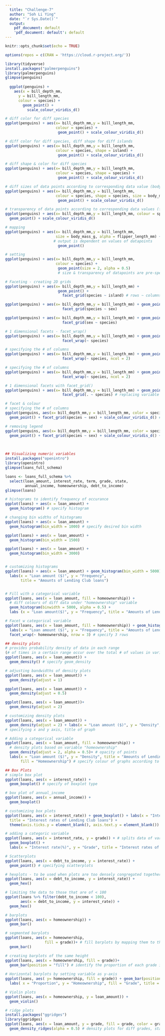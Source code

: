 ```yaml
---
  title: "Challenge-7"
  author: "Soh Li Ying"
  date: "`r Sys.Date()`"
  output:
    pdf_document: default
    'pdf_document: default': default
---
```

  
```r
knitr::opts_chunk$set(echo = TRUE)
```
  
```r
options(repos = c(CRAN = 'https://cloud.r-project.org/'))

library(tidyverse)
install.packages("palmerpenguins")
library(palmerpenguins)
glimpse(penguins)
  
  ggplot(penguins) +
    aes(x = bill_depth_mm, 
      y = bill_length_mm,
      colour = species) +
        geom_point() + 
          scale_colour_viridis_d()

# diff color for diff species
ggplot(penguins) + aes(x= bill_depth_mm,y = bill_length_mm,
                       colour = species) + 
                        geom_point() + scale_colour_viridis_d()

# diff color for diff species, diff shape for diff islands
ggplot(penguins) + aes(x= bill_depth_mm,y = bill_length_mm,
                       colour = species, shape = island) + 
                        geom_point() + scale_colour_viridis_d()

# diff shape & color for diff species
ggplot(penguins) + aes(x= bill_depth_mm,y = bill_length_mm,
                       colour = species, shape = species) + 
                        geom_point() + scale_colour_viridis_d()

# diff sizes of data points according to corresponding data value (body mass)
ggplot(penguins) + aes(x= bill_depth_mm,y = bill_length_mm,
                       colour = species, shape = species, size = body_mass_g) + 
                        geom_point() + scale_colour_viridis_d()

# transparency of data points according to corresponding data values (flipper length)
ggplot(penguins) + aes(x= bill_depth_mm,y = bill_length_mm, colour = species, shape = species, size = body_mass_g, alpha = flipper_length_mm) +
  geom_point() + scale_colour_viridis_d()

# mapping
ggplot(penguins) + aes(x= bill_depth_mm,y = bill_length_mm,
                       size = body_mass_g, alpha = flipper_length_mm) + 
                      # output is dependent on values of datapoints
                        geom_point() 

# setting
ggplot(penguins) + aes(x= bill_depth_mm,y = bill_length_mm,
                       colour = species) + 
                        geom_point(size = 2, alpha = 0.5) 
                        # size & transparency of datapoints are pre-specified 

# Faceting - creating 2D grids
ggplot(penguins) + aes(x= bill_depth_mm,y = bill_length_mm) + 
                        geom_point() + 
                          facet_grid(species ~ island) # rows ~ columns 

ggplot(penguins) + aes(x= bill_depth_mm,y = bill_length_mm) + geom_point() + 
                          facet_grid(species ~ sex)

ggplot(penguins) + aes(x= bill_depth_mm,y = bill_length_mm) + geom_point() + 
                          facet_grid(sex ~ species)

# 1 dimensional facets - facet_wrap()
ggplot(penguins) + aes(x= bill_depth_mm,y = bill_length_mm) + geom_point() + 
                          facet_wrap(~ species)

# specifying the # of columns 
ggplot(penguins) + aes(x= bill_depth_mm,y = bill_length_mm) + geom_point() + 
                          facet_wrap(~ species, ncol = 2)

# specifying the # of columns 
ggplot(penguins) + aes(x= bill_depth_mm,y = bill_length_mm) + geom_point() + 
                          facet_wrap(~ species, ncol = 2)

# 1 dimensional facets with facet_grid()
ggplot(penguins) + aes(x= bill_depth_mm,y = bill_length_mm) + geom_point() + 
                          facet_grid(. ~ species) # replacing variable with "." 

# facet & colour
# specifying the # of columns 
ggplot(penguins, aes(x= bill_depth_mm,y = bill_length_mm, color = species)) +
  geom_point() + facet_grid(species ~ sex) + scale_colour_viridis_d() # diff colours for diff rows (diff species)

# removing legend 
ggplot(penguins, aes(x= bill_depth_mm,y = bill_length_mm, color = species)) +
  geom_point() + facet_grid(species ~ sex) + scale_colour_viridis_d() + guides(color = "none") 

```
<br>

```r
## Visualizing numeric variables
install.packages("openintro")
library(openintro)
glimpse(loans_full_schema)

loans <- loans_full_schema %>%
  select(loan_amount, interest_rate, term, grade, state, 
         annual_income, homeownership, debt_to_income)
glimpse(loans)

# histograms to identify frequency of occurance
ggplot(loans) + aes(x = loan_amount) +
  geom_histogram() # specify histogram

# changing bin widths of histograms
ggplot(loans) + aes(x = loan_amount) +
  geom_histogram(bin_width = 1000) # specify desired bin width

ggplot(loans) + aes(x = loan_amount) +
  geom_histogram(bin_width = 1500)

ggplot(loans) + aes(x = loan_amount) +
  geom_histogram(bin_width = 3000)


# customizing histograms 
ggplot(loans) + aes(x = loan_amount) + geom_histogram(bin_width = 5000) +
  labs(x = "Loan amount ($)", y = "Frequency", 
       title = "Amounts of Lending Club loans")


# Fill with a categorical variable 
ggplot(loans, aes(x = loan_amount, fill = homeownership)) + 
  # diff colours of diff data under "homeownership" variable
  geom_histogram(binwidth = 5000, alpha = 0.5) + 
  labs (x = "Loan amount($)", y = "Frequency", title = "Amounts of Lending Club loans")

# Facet w categorical variable 
ggplot(loans, aes(x = loan_amount, fill = homeownership)) + geom_histogram(binwidth = 5000) +
  labs(x = "Loan amount ($)", y = "Frequency", title = "Amounts of Lending Club loans" ) + 
  facet_wrap(~ homeownership, nrow = 3) # specify 3 rows 

## density plots 
# provides probability density of data in each range 
(# of times in a certain range occur over the total # of values in variable)
ggplot(loans, aes(x = loan_amount)) + 
  geom_density() # specify geom_density 

# adjusting bandwidths of density plots 
ggplot(loans, aes(x = loan_amount)) + 
  geom_density(adjust = 1)

ggplot(loans, aes(x = loan_amount)) + 
  geom_density(adjust = 0.5)

ggplot(loans, aes(x = loan_amount))+
  geom_density(adjust = 2)

# customizing density plots 
ggplot(loans, aes(x = loan_amount)) + 
  geom_density(adjust = 2) + labs(x = "Loan amount ($)", y = "Density", title = "Amounts of Lending Club loans")
# specifying x and y axis, title of graph

# Adding a categorical variable
ggplot(loans, aes(x = loan_amount, fill = homeownership)) + 
  # density plots based on variable "homeownership"
  geom_density(adjust = 2, alpha = 0.5)+ # opacity of points  
  labs(x = "Loan amount ($)", y = "Density", title = "Amounts of Lending Club loans", 
       fill = "Homeownership") # specify colour of graphs according to "Homeownership" types

## Box Plots
# simple box plot 
ggplot(loans, aes(x = interest_rate)) + 
  geom_boxplot() # specify of boxplot type 

# box plot of annual_income 
ggplot(loans, aes(x = annual_income)) +
  geom_boxplot()

# customizing box plots
ggplot(loans, aes(x = interest_rate)) + geom_boxplot() + labs(x = "Interest Rate (%)", y = NULL, 
  title = "Interest rates of Lending Club loans") + 
  theme(axis.ticks.y = element_blank(), axis.text.y = element_blank())

# adding a categoric variable 
ggplot(loans, aes(x = interest_rate, y = grade)) + # splits data of varying grades into individual boxplots
  geom_boxplot() + 
  labs(x = "Interest rate(%)", y = "Grade", title = "Interest rates of Lending Club loans")

# Scatterplots 
ggplot(loans, aes(x = debt_to_income, y = interest_rate)) + 
  geom_point() # specifying scatterplots

# hexplots - to be used when plots are too densely congregated together
ggplot(loans, aes(x = debt_to_income, y = interest_rate)) + 
  geom_hex()

# limiting the data to those that are of < 100
ggplot(loans %>% filter(debt_to_income < 100), 
       aes(x = debt_to_income, y = interest_rate)) + 
  geom_hex()

# barplots 
ggplot(loans, aes(x = homeownership)) + 
  geom_bar()

# segmented barplots 
ggplot(loans, aes(x = homeownership, 
                  fill = grade))+ # fill barplots by mapping them to their respective grades
  geom_bar()

# creating barplots of the same height 
ggplot(loans, aes(x = homeownership, fill = grade))+
  geom_bar(position = "fill") # identify the proportion of each grade in its respective homeownership type
  
# Horizontal barplots by setting variable as y-axis
ggplot(loans, aes( y= homeownership, fill = grade)) + geom_bar(position = "fill") +
  labs( x = "Proportion", y = "Homeownership", fill = "Grade", title = "Grades of Lending Club loans")

# Violin plots 
ggplot(loans, aes(x = homeownership, y = loan_amount)) + 
  geom_violin()

# ridge plots 
install.packages("ggridges")
library(ggridges)
ggplot(loans, aes(x = loan_amount, y = grade, fill = grade, color = grade)) + 
  geom_density_ridges(alpha = 0.5) # density plots for diff grades, stacked on each other, of opacity = 0.5


```
<br>


